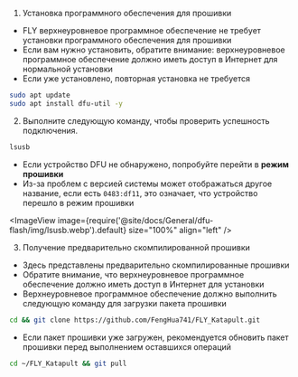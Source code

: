 1. Установка программного обеспечения для прошивки

* FLY верхнеуровневое программное обеспечение не требует установки программного обеспечения для прошивки
* Если вам нужно установить, обратите внимание: верхнеуровневое программное обеспечение должно иметь доступ в Интернет для нормальной установки
* Если уже установлено, повторная установка не требуется

```bash
sudo apt update
sudo apt install dfu-util -y
```

2. Выполните следующую команду, чтобы проверить успешность подключения.

```bash
lsusb
```

* Если устройство DFU не обнаружено, попробуйте перейти в **режим прошивки**
* Из-за проблем с версией системы может отображаться другое название, если есть `0483:df11`, это означает, что устройство перешло в режим прошивки

<ImageView image={require('@site/docs/General/dfu-flash/img/lsusb.webp').default} size="100%" align="left" />


3. Получение предварительно скомпилированной прошивки

* Здесь представлены предварительно скомпилированные прошивки
* Обратите внимание, что верхнеуровневое программное обеспечение должно иметь доступ в Интернет для установки
* Верхнеуровневое программное обеспечение должно выполнить следующую команду для загрузки пакета прошивки

```bash
cd && git clone https://github.com/FengHua741/FLY_Katapult.git
```

* Если пакет прошивки уже загружен, рекомендуется обновить пакет прошивки перед выполнением оставшихся операций

```bash
cd ~/FLY_Katapult && git pull
```

